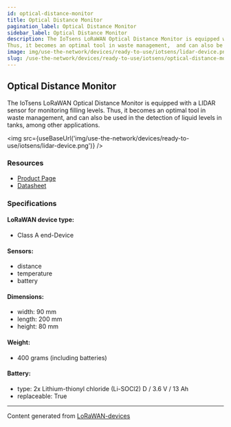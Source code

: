 ```yaml
---
id: optical-distance-monitor
title: Optical Distance Monitor
pagination_label: Optical Distance Monitor
sidebar_label: Optical Distance Monitor
description: The IoTsens LoRaWAN Optical Distance Monitor is equipped with a LIDAR sensor for monitoring filling levels.
Thus, it becomes an optimal tool in waste management,  and can also be used in the detection of liquid levels in tanks, among other applications.
image: img/use-the-network/devices/ready-to-use/iotsens/lidar-device.png
slug: /use-the-network/devices/ready-to-use/iotsens/optical-distance-monitor
---
```



## Optical Distance Monitor

The IoTsens LoRaWAN Optical Distance Monitor is equipped with a LIDAR sensor for monitoring filling levels.
Thus, it becomes an optimal tool in waste management, and can also be used in the detection of liquid levels in tanks, among other applications.

<img src={useBaseUrl('img/use-the-network/devices/ready-to-use/iotsens/lidar-device.png')} />

### Resources

- [Product Page](http://hardware.iotsens.com/datasheets/IoTsens-Datasheet-Optical_Distance-Monitor_EN.pdf)
- [Datasheet](http://hardware.iotsens.com/datasheets/IoTsens-Datasheet-Optical_Distance-Monitor_EN.pdf)

### Specifications

#### LoRaWAN device type:
- Class A end-Device

#### Sensors:

- distance
- temperature
- battery

#### Dimensions:

- width: 90 mm
- length: 200 mm
- height: 80 mm

#### Weight:

- 400 grams (including batteries)

#### Battery:

- type: 2x Lithium-thionyl chloride (Li-SOCl2) D / 3.6 V / 13 Ah
- replaceable: True

---

Content generated from [LoRaWAN-devices](https://github.com/TheThingsNetwork/lorawan-devices)
